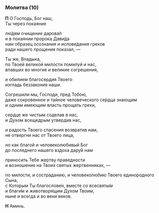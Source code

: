 <span id="molitva10" />

### Молитва (10)

**П** О Господь, Бог наш,  
Ты через покаяние 

лю́дям очищение дарова́л  
и в покаянии пророка Дави́да  
нам образец осознания и испове́дания грехов  
ради нашего прощения показал, —

Ты же, Владыка,  
по Твоей великой милости помилуй и нас,  
впавших во многие и великие согрешения,

и обилием благосердия Твоего  
изгладь беззакония наши.

Согрешили мы, Господи, пред Тобою,  
даже сокровенное и тайное человеческого се́рдца знающим  
и одним имеющим власть прощать грехи,

сердце же чистым соделав в нас,  
и Духом всещедрым утвердив нас,

и радость Твоего спасения возвратив нам,  
не отвергни нас от Твоего лица,

но как благой и человеколюбивый Бог  
до последнего нашего вздоха дару́й нам

приносить Тебе жертву праведности  
и возношение на Твоих святых жертвенниках, —

по милости, и состраданию, и человеколюбию Твоего единоpодного Сына,  
c Котоpым Ты благоcлове́н, вместе cо вcеcвяты́м  
и благи́м и животвоpя́щим Духом Твоим,  
ныне и вcегда и во веки веков.

**Н** Аминь.
